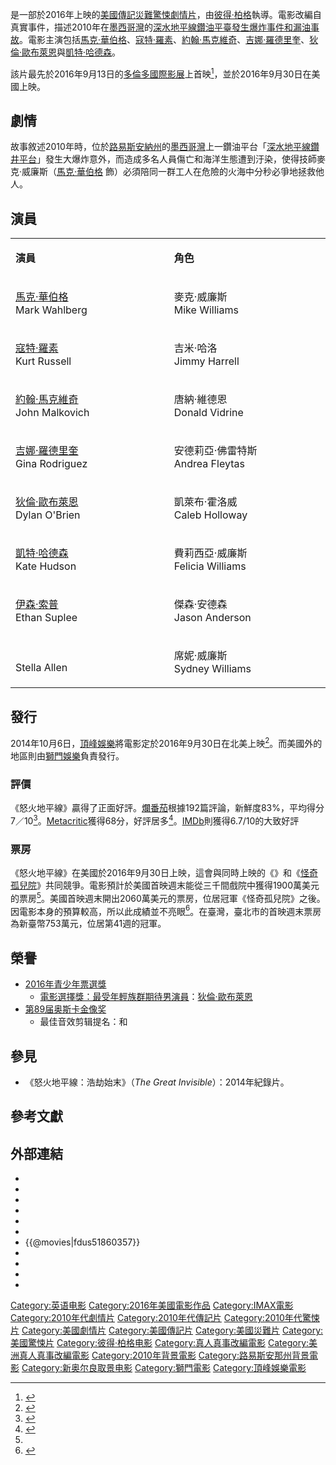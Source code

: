 {{noteTA
|G1=Show
|G2=Movie
}}
{{Infobox film
| name           = 怒火地平線
| original_name  = ''{{lang|en|Deepwater Horizon}}''
| image          = Deepwater Horizon 2016 Poster.jpg
| alt            = 
| caption        = 電影海報
| director       = [[彼得·柏格|彼得·柏格]]
| producer       = [[洛倫佐·迪·波納文圖拉|洛倫佐·迪·波納文圖拉]]<br>馬克·瓦雷迪恩<br>[[馬克·華伯格|馬克·華伯格]]<br>史蒂芬·萊文森<br>{{link-en|大衛·沃馬克|David Womark}}
| screenplay     = {{link-en|馬修·邁克爾·卡納漢|Matthew Michael Carnahan}}<br>馬修·山德
| story          = 馬修·山德
| based_on       = {{Based on|''Deepwater Horizon's Final Hours''|{{link-en|大衛·巴斯托|David Barstow}}}}
| starring       = 馬克·華伯格<br>[[寇特·羅素|寇特·羅素]]<br>[[約翰·馬克維奇|約翰·馬克維奇]]<br>[[吉娜·羅德里奎|吉娜·羅德里奎]]<br>[[狄倫·歐布萊恩|狄倫·歐布萊恩]]<br>[[凱特·哈德森|凱特·哈德森]]
| music          = [[史蒂夫·賈布隆斯基|史蒂夫·賈布隆斯基]]
| cinematography = {{le|恩里克·薛迪克|Enrique Chediak}}
| editing        = 小柯比·帕克<br>蓋布瑞爾·佛萊明
| studio         = {{link-en|Participant Media|Participant Media}}<br>{{link-en|Di Bonaventura Pictures|Di Bonaventura Pictures}}<br>Closest to the Hole Productions<br>Leverage Entertainment
| distributor    = [[頂峰娛樂|頂峰娛樂]]
| released       = {{Film date|2016|9|13|[[2016年多倫多國際影展|多倫多國際影展]]|2016|9|29|港澳|2016|9|30|美國|2016|10|06|臺灣|2016|11|15|中華人民共和國}}
| runtime        = 107分鐘<!--Theatrical runtime: 107:34--><ref>{{cite web | url=http://www.bbfc.co.uk/releases/deepwater-horizon-film | title=''Deepwater Horizon'' (12A) | work=[[British_Board_of_Film_Classification|British Board of Film Classification]] | date=2016-09-05 | accessdate=2016-09-06 | archive-date=2018-10-06 | archive-url=https://web.archive.org/web/20181006112457/http://www.bbfc.co.uk/releases/deepwater-horizon-film | dead-url=no }}</ref>
| country        = {{USA}}
| language       = 英語
| budget         = $1.56億美元（毛額）<ref name=budget>{{cite web|url=http://www.hollywoodreporter.com/race/deepwater-horizon-could-stake-a-928712?utm_source=twitter|title=Toronto: 'Deepwater Horizon' Could Stake a Claim in Oscar's Tech Categories|author=Scott Feinberg|work=[[The_Hollywood_Reporter|The Hollywood Reporter]]|date=2016-09-13|accessdate=2016-09-14|archive-date=2021-01-04|archive-url=https://web.archive.org/web/20210104041620/https://www.hollywoodreporter.com/race/deepwater-horizon-could-stake-a-928712?utm_source=twitter|dead-url=no}}</ref><ref name=budget2>{{cite web |url=https://www.gobankingrates.com/personal-finance/deepwater-horizon-actor-worth-mark-wahlberg-kate-hudson/ |title=Which ‘Deepwater Horizon’ Actor Is Worth More – Mark Wahlberg or Kate Hudson? |work=GoBankingRates |access-date=2016-09-27 |archive-date=2017-01-12 |archive-url=https://web.archive.org/web/20170112122453/https://www.gobankingrates.com/personal-finance/deepwater-horizon-actor-worth-mark-wahlberg-kate-hudson/ |dead-url=no }}</ref><br>$1.1億～1.2億美元（淨額）
| gross          = $1.21億美元
| cn_name        = 深海浩劫
| hk_name        = 深海浩劫
| tw_name        = 怒火地平線
}}
{{作品名稱|name=''Deepwater Horizon''|hk=深海浩劫|tw=怒火地平線|equiv-cn=hk}}是一部於2016年上映的[[美國|美國]][[傳記片|傳記]][[災難片|災難]][[驚悚片|驚悚]][[劇情片|劇情片]]，由[[彼得·柏格|彼得·柏格]]執導。電影改編自真實事件，描述2010年在[[墨西哥灣|墨西哥灣]]的[[2010年墨西哥灣漏油事故|深水地平線鑽油平臺發生爆炸事件和漏油事故]]。電影主演包括[[馬克·華伯格|馬克·華伯格]]、[[寇特·羅素|寇特·羅素]]、[[約翰·馬克維奇|約翰·馬克維奇]]、[[吉娜·羅德里奎|吉娜·羅德里奎]]、[[狄倫·歐布萊恩|狄倫·歐布萊恩]]與[[凱特·哈德森|凱特·哈德森]]。

該片最先於2016年9月13日的[[2016年多倫多國際影展|多倫多國際影展]]上首映<ref name="deadline">{{cite web |url=http://deadline.com/2016/07/toronto-to-open-with-the-magnificent-seven-as-fest-unveils-galas-and-special-presentations-1201792733/ |title=Toronto To Open With ‘The Magnificent Seven’; ‘La La Land’, ‘Deepwater Horizon’ Among Galas & Presentations |date=2016-07-26 |accessdate=2016-07-26 |work=Deadline |archive-date=2016-10-14 |archive-url=https://web.archive.org/web/20161014051218/http://deadline.com/2016/07/toronto-to-open-with-the-magnificent-seven-as-fest-unveils-galas-and-special-presentations-1201792733/ |dead-url=no }}</ref>，並於2016年9月30日在美國上映。

== 劇情 ==
故事敘述2010年時，位於[[路易斯安納州|路易斯安納州]]的[[墨西哥灣|墨西哥灣]]上一鑽油平台「[[深水地平線鑽井平台|深水地平線鑽井平台]]」發生大爆炸意外，而造成多名人員傷亡和海洋生態遭到汙染，使得技師麥克·威廉斯（[[馬克·華伯格|馬克·華伯格]] 飾）必須陪同一群工人在危險的火海中分秒必爭地拯救他人。

== 演員 ==
{|class="wikitable" width="32%" style="font-size:82%;"
|- style="background:#696969; color:white" align=center
|style="width:1%"|'''演員'''
|style="width:1%"|'''角色'''

|-align=center 
|[[馬克·華伯格|馬克·華伯格]]<br/>Mark Wahlberg||麥克·威廉斯<br/>Mike Williams
|-align=center 
|[[寇特·羅素|寇特·羅素]]<br/>Kurt Russell||吉米·哈洛<br/>Jimmy Harrell
|-align=center 
|[[約翰·馬克維奇|約翰·馬克維奇]]<br/>John Malkovich||唐納·維德恩<br/>Donald Vidrine
|-align=center 
|[[吉娜·羅德里奎|吉娜·羅德里奎]]<br/>Gina Rodriguez||安德莉亞·佛雷特斯<br/>Andrea Fleytas
|-align=center 
|[[狄倫·歐布萊恩|狄倫·歐布萊恩]]<br/>Dylan O'Brien||凱萊布·霍洛威<br/>Caleb Holloway
|-align=center 
|[[凱特·哈德森|凱特·哈德森]]<br/>Kate Hudson||費莉西亞·威廉斯<br/>Felicia Williams
|-align=center 
|[[伊森·索普|伊森·索普]]<br/>Ethan Suplee||傑森·安德森<br/>Jason Anderson
|-align=center 
|{{link-en|史黛拉·艾倫|Stella Allen}}<br/>Stella Allen||席妮·威廉斯<br/>Sydney Williams
|}

== 發行 ==
2014年10月6日，[[頂峰娛樂|頂峰娛樂]]將電影定於2016年9月30日在北美上映<ref name=release>{{cite news|title=Deepwater Horizon, Starring Mark Wahlberg, Set for 2016 Release|url=http://www.comingsoon.net/news/movienews.php?id=123715|accessdate=2014-10-07|publisher=comingsoon.net|date=2014-10-06|archive-date=2014-10-10|archive-url=https://web.archive.org/web/20141010202645/http://www.comingsoon.net/news/movienews.php?id=123715|dead-url=no}}</ref>。而美國外的地區則由[[獅門娛樂|獅門娛樂]]負責發行。

=== 評價 ===
《怒火地平線》贏得了正面好評。[[爛番茄|爛番茄]]根據192篇評論，新鮮度83%，平均得分7／10<ref>{{cite web |url=https://www.rottentomatoes.com/m/deepwater_horizon |title=Deepwater Horizon (2016) |publisher=[[Rotten_Tomatoes|Rotten Tomatoes]] |accessdate=2016-09-26 |archive-date=2019-03-20 |archive-url=https://web.archive.org/web/20190320193805/https://www.rottentomatoes.com/m/deepwater_horizon |dead-url=no }}</ref>。[[Metacritic|Metacritic]]獲得68分，好評居多<ref>{{cite web|url=http://www.metacritic.com/movie/deepwater-horizon|title=Deepwater Horizon reviews|publisher=[[Metacritic|Metacritic]]|accessdate=2016-09-26|archive-date=2018-10-07|archive-url=https://web.archive.org/web/20181007174932/https://www.metacritic.com/movie/deepwater-horizon|dead-url=no}}</ref>。[[互联网电影数据库|IMDb]]則獲得6.7/10的大致好評

=== 票房 ===
《怒火地平線》在美國於2016年9月30日上映，這會與同時上映的《{{le|笨賊樂盜家|Masterminds (2016 film)}}》和《[[怪奇孤兒院_(電影)|怪奇孤兒院]]》共同競爭。電影預計於美國首映週末能從三千間戲院中獲得1900萬美元的票房<ref name=budget2/>。美國首映週末開出2060萬美元的票房，位居冠軍《怪奇孤兒院》之後。因電影本身的預算較高，所以此成績並不亮眼<ref>{{cite web|url=http://blogs.wsj.com/speakeasy/2016/10/02/miss-peregrines-home-for-peculiar-children-wins-weekend-box-office/|title=‘Miss Peregrine’s Home for Peculiar Children’ Wins Weekend Box Office|author=Erich Schwartzel|work=[[The_Wall_Street_Journal|The Wall Street Journal]]''|date=2016-10-02|accessdate=2016-10-03|archive-date=2019-12-01|archive-url=https://web.archive.org/web/20191201202652/https://blogs.wsj.com/speakeasy/2016/10/02/miss-peregrines-home-for-peculiar-children-wins-weekend-box-office/|dead-url=no}}</ref>。在臺灣，臺北市的首映週末票房為新臺幣753萬元，位居第41週的冠軍。

{{start box}}
{{succession prize box|《[[怪奇孤兒院_(電影)|怪奇孤兒院]]》| 《[[地獄_(2016年電影)|地獄]]》 |{{Flagicon|TWN}}[[2016年台北週末票房冠軍|2016年台北週末票房冠軍]]|第41週}}
{{end box}}

== 榮譽 ==
*[[2016年青少年票選獎|2016年青少年票選獎]]
**[[青少年票選獎|電影選擇獎：最受年輕族群期待男演員]]：[[狄倫·歐布萊恩|狄倫·歐布萊恩]]
*[[第89届奥斯卡金像奖|第89届奥斯卡金像奖]]
**最佳音效剪辑提名：{{link-en|華利·史蒂曼|Wylie Stateman}}和{{link-en|瑞尼·唐達利|Renée Tondelli}}

== 參見 ==
*《怒火地平線：浩劫始末》（''The Great Invisible''）：2014年紀錄片。

== 參考文獻 ==
{{Reflist|30em}}

== 外部連結 ==
* {{official|http://www.deepwaterhorizon.movie/}}
* {{IMDb title|1860357|怒火地平線}}
* {{Mojo title|deepwaterhorizon|怒火地平線}}
* {{rotten-tomatoes|deepwater_horizon|怒火地平線}}
* {{Metacritic|deepwater-horizon|怒火地平線}}
* {{amg movie|617175}}
* {{@movies|fdus51860357}}
* {{Yahoomovie id|6281}}
* {{Yahoo-movie-hk title|06GJ8-深海浩劫}}
* {{mtime|216485}}
* {{douban}}

{{Peter Berg}}
{{DEFAULTSORT:Deepwater Horizon (film)}}
[[Category:英语电影|Category:英语电影]]
[[Category:2016年美國電影作品|Category:2016年美國電影作品]]
[[Category:IMAX電影|Category:IMAX電影]]
[[Category:2010年代劇情片|Category:2010年代劇情片]]
[[Category:2010年代傳記片|Category:2010年代傳記片]]
[[Category:2010年代驚悚片|Category:2010年代驚悚片]]
[[Category:美國劇情片|Category:美國劇情片]]
[[Category:美國傳記片|Category:美國傳記片]]
[[Category:美國災難片|Category:美國災難片]]
[[Category:美國驚悚片|Category:美國驚悚片]]
[[Category:彼得·柏格电影|Category:彼得·柏格电影]]
[[Category:真人真事改編電影|Category:真人真事改編電影]]
[[Category:美洲真人真事改編電影|Category:美洲真人真事改編電影]]
[[Category:2010年背景電影|Category:2010年背景電影]]
[[Category:路易斯安那州背景電影|Category:路易斯安那州背景電影]]
[[Category:新奥尔良取景电影|Category:新奥尔良取景电影]]
[[Category:獅門電影|Category:獅門電影]]
[[Category:頂峰娛樂電影|Category:頂峰娛樂電影]]